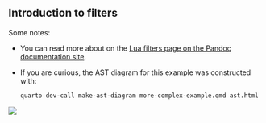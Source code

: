 ## Introduction to filters

Some notes:

*   You can read more about on the [Lua filters page on the Pandoc documentation site](https://pandoc.org/lua-filters.html).

*   If you are curious, the AST diagram for this example was constructed with:
    
    ```bash
    quarto dev-call make-ast-diagram more-complex-example.qmd ast.html
    ```

![](https://quarto.org/quarto.png)